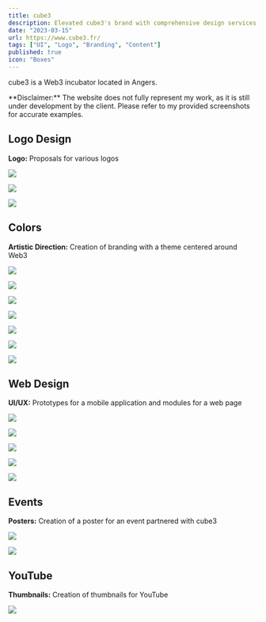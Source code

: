 ```yaml
---
title: cube3
description: Elevated cube3's brand with comprehensive design services, including logo, UI, and social media identity for the Web3 incubator.
date: "2023-03-15"
url: https://www.cube3.fr/
tags: ["UI", "Logo", "Branding", "Content"]
published: true
icon: "Boxes"
---
```


cube3 is a Web3 incubator located in Angers.

<Callout emoji="⚠️" variant="danger">
**Disclaimer:** The website does not fully represent my work, as it is still under development by the client. Please refer to my provided screenshots for accurate examples.
</Callout>

## Logo Design

**Logo:** Proposals for various logos

![](/cube3-logo-1.webp)

![](/cube3-logo-2.webp)

![](/cube3-logo-3.webp)

## Colors

**Artistic Direction:** Creation of branding with a theme centered around Web3

![](/cube3-test-1.webp)

![](/cube3-test-2.webp)

![](/cube3-test-3.webp)

![](/cube3-test-4.webp)

![](/cube3-da-1.webp)

![](/cube3-da-2.webp)

![](/cube3-da-3.webp)

## Web Design

**UI/UX:** Prototypes for a mobile application and modules for a web page

![](/cube3-ui.webp)

![](/cube3-mobile.webp)

![](/cube3-landing-1.webp)

![](/cube3-landing-2.webp)

![](/cube3-404.webp)

## Events

**Posters:** Creation of a poster for an event partnered with cube3

![](/cube3-affiche-1.webp)

![](/cube3-affiche-2.webp)

## YouTube

**Thumbnails:** Creation of thumbnails for YouTube

![](/cube3-minia-1.webp)
